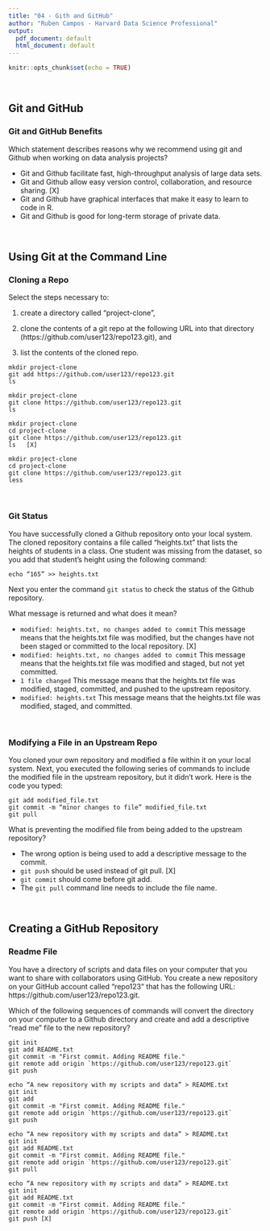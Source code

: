 ```yaml
---
title: "04 - Gith and GitHub"
author: "Ruben Campos - Harvard Data Science Professional"
output:
  pdf_document: default
  html_document: default
---
```


```r
knitr::opts_chunk$set(echo = TRUE)
```

<br/>

## **Git and GitHub**
### **Git and GitHub Benefits**

Which statement describes reasons why we recommend using git and Github when working on data analysis projects?

- Git and Github facilitate fast, high-throughput analysis of large data sets.
- Git and Github allow easy version control, collaboration, and resource sharing. [X]
- Git and Github have graphical interfaces that make it easy to learn to code in R.
- Git and Github is good for long-term storage of private data.

<br/>

## **Using Git at the Command Line**
### **Cloning a Repo**

Select the steps necessary to:

1. create a directory called “project-clone”,

2. clone the contents of a git repo at the following URL into that directory (https://github.com/user123/repo123.git), and

3. list the contents of the cloned repo.

```
mkdir project-clone
git add https://github.com/user123/repo123.git
ls
```

``` 
mkdir project-clone
git clone https://github.com/user123/repo123.git
ls
```

``` 
mkdir project-clone
cd project-clone
git clone https://github.com/user123/repo123.git
ls   [X]
```


```
mkdir project-clone
cd project-clone
git clone https://github.com/user123/repo123.git
less
```

<br/>

### **Git Status**

You have successfully cloned a Github repository onto your local system. The cloned repository contains a file called “heights.txt” that lists the heights of students in a class. One student was missing from the dataset, so you add that student’s height using the following command:

```echo “165” >> heights.txt```

Next you enter the command ```git status``` to check the status of the Github repository.

What message is returned and what does it mean?

- ```modified: heights.txt, no changes added to commit``` This message means that the heights.txt file was modified, but the changes have not been staged or committed to the local repository. [X]
- ```modified: heights.txt, no changes added to commit``` This message means that the heights.txt file was modified and staged, but not yet committed.
- ```1 file changed``` This message means that the heights.txt file was modified, staged, committed, and pushed to the upstream repository.
- ```modified: heights.txt``` This message means that the heights.txt file was modified, staged, and committed.

<br/>

### **Modifying a File in an Upstream Repo**

You cloned your own repository and modified a file within it on your local system. Next, you executed the following series of commands to include the modified file in the upstream repository, but it didn’t work. Here is the code you typed:

```
git add modified_file.txt
git commit -m “minor changes to file” modified_file.txt
git pull
```

What is preventing the modified file from being added to the upstream repository?

- The wrong option is being used to add a descriptive message to the commit.
- ```git push``` should be used instead of git pull. [X]
- ```git commit``` should come before git add.
- The ```git pull``` command line needs to include the file name.

<br/>

## **Creating a GitHub Repository**
### **Readme File**

You have a directory of scripts and data files on your computer that you want to share with collaborators using GitHub. You create a new repository on your GitHub account called “repo123” that has the following URL: https://github.com/user123/repo123.git.

Which of the following sequences of commands will convert the directory on your computer to a Github directory and create and add a descriptive “read me” file to the new repository?

```
git init
git add README.txt
git commit -m "First commit. Adding README file."
git remote add origin `https://github.com/user123/repo123.git`
git push
```

```
echo “A new repository with my scripts and data” > README.txt
git init
git add
git commit -m "First commit. Adding README file."
git remote add origin `https://github.com/user123/repo123.git`
git push
```
```
echo “A new repository with my scripts and data” > README.txt
git init
git add README.txt
git commit -m "First commit. Adding README file."
git remote add origin `https://github.com/user123/repo123.git`
git pull
```
```
echo “A new repository with my scripts and data” > README.txt
git init
git add README.txt
git commit -m "First commit. Adding README file."
git remote add origin `https://github.com/user123/repo123.git`
git push [X]
```
